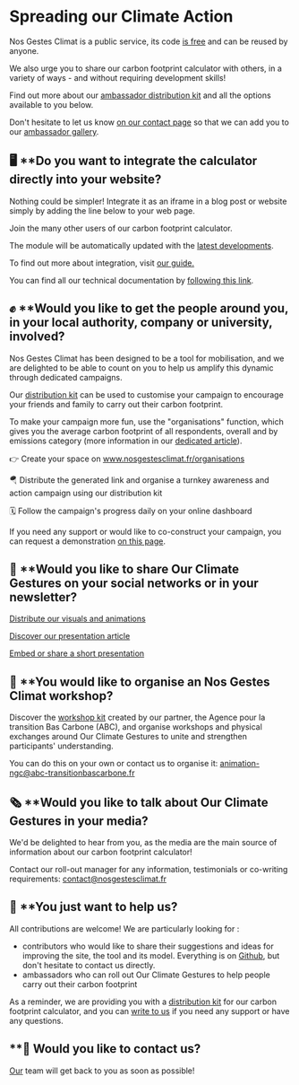 # Spreading our Climate Action

Nos Gestes Climat is a public service, its code <a href="/documentation">is free</a> and can be reused by anyone. 

We also urge you to share our carbon footprint calculator with others, in a variety of ways - and without requiring development skills!

Find out more about our <a href="https://drive.google.com/drive/u/0/folders/1ppvieBBNCSSkvREGIAAK44PmPNy9CRz9">ambassador distribution kit</a> and all the options available to you below.

Don't hesitate to let us know <a href="/contact">on our contact page</a> so that we can add you to our <a href="/ambassadeurs">ambassador gallery</a>.

## 🖥️ **Do you want to integrate the calculator directly into your website?

Nothing could be simpler! Integrate it as an iframe in a blog post or website simply by adding the line below to your web page.

<script id="nosgestesclimat" src="https://nosgestesclimat.fr/iframe.js"></script> 

Join the many other users of our carbon footprint calculator.

The module will be automatically updated with the <a href="/nouveaut%C3%A9s">latest developments</a>.

To find out more about integration, visit <a href="https://accelerateur-transition-ecologique-ademe.notion.site/Int-grer-Nos-Gestes-Climat-en-iframe-abdeb175baf84143922006964d80348c">our guide.</a>

You can find all our technical documentation by <a href="https://accelerateur-transition-ecologique-ademe.notion.site/c57ea7dfc6214660a2d6a6a3addb88bd?v=d60b4b87e8ea4bee8e3c501bea75afc9">following this link</a>.

## ✊ **Would you like to get the people around you, in your local authority, company or university, involved?

Nos Gestes Climat has been designed to be a tool for mobilisation, and we are delighted to be able to count on you to help us amplify this dynamic through dedicated campaigns.

Our <a href="https://drive.google.com/drive/u/0/folders/1ppvieBBNCSSkvREGIAAK44PmPNy9CRz9">distribution kit</a> can be used to customise your campaign to encourage your friends and family to carry out their carbon footprint.

To make your campaign more fun, use the "organisations" function, which gives you the average carbon footprint of all respondents, overall and by emissions category (more information in our <a href="/blog/nouveau-parcours-organisations">dedicated article</a>).

👉 Create your space on <a href="/organisations">www.nosgestesclimat.fr/organisations</a>

🪂 Distribute the generated link and organise a turnkey awareness and action campaign using our distribution kit

🗓️ Follow the campaign's progress daily on your online dashboard

If you need any support or would like to co-construct your campaign, you can request a demonstration <a href="https://nosgestesclimat.fr/organisations/demander-demo">on this page</a>.

## 📢 **Would you like to share Our Climate Gestures on your social networks or in your newsletter?

<a href="https://accelerateur-transition-ecologique-ademe.notion.site/Diffusez-nos-visuels-et-animations-6767f93e71db436e8521b243206badd9">Distribute our visuals and animations</a>

<a href="https://accelerateur-transition-ecologique-ademe.notion.site/D-couvrez-notre-article-de-pr-sentation-54cd8914e19d4aeca58f2c819dde8846">Discover our presentation article</a> 

<a href="https://accelerateur-transition-ecologique-ademe.notion.site/Int-grez-ou-partagez-une-br-ve-pr-sentation-788fb1666fe641ceb648e1602111a035?pvs=74">Embed or share a short presentation</a>

## 👥 **You would like to organise an Nos Gestes Climat workshop?

Discover the <a href="https://drive.google.com/drive/folders/1dORmBbDLDG31PLLOblP8Wg5CrrksAfjV">workshop kit</a> created by our partner, the Agence pour la transition Bas Carbone (ABC), and organise workshops and physical exchanges around Our Climate Gestures to unite and strengthen participants' understanding. 

You can do this on your own or contact us to organise it: <a href="mailto:animation-ngc@abc-transitionbascarbone.fr">animation-ngc@abc-transitionbascarbone.fr</a>

## 🗞️ **Would you like to talk about Our Climate Gestures in your media?

We'd be delighted to hear from you, as the media are the main source of information about our carbon footprint calculator!

Contact our roll-out manager for any information, testimonials or co-writing requirements: contact@nosgestesclimat.fr

## 🤲 **You just want to help us?

All contributions are welcome! We are particularly looking for :

- contributors who would like to share their suggestions and ideas for improving the site, the tool and its model. Everything is on <a href="https://github.com/datagir/?q=nosgestesclimat&type=&language=&sort=">Github</a>, but don't hesitate to contact us directly.
- ambassadors who can roll out Our Climate Gestures to help people carry out their carbon footprint

As a reminder, we are providing you with a <a href="https://drive.google.com/drive/u/0/folders/1ppvieBBNCSSkvREGIAAK44PmPNy9CRz9">distribution kit</a> for our carbon footprint calculator, and you can <a href="https://nosgestesclimat.fr/contact">write to us</a> if you need any support or have any questions.

## **💌 Would you like to contact us?

<a href="/contact">Our</a> team will get back to you as soon as possible!
